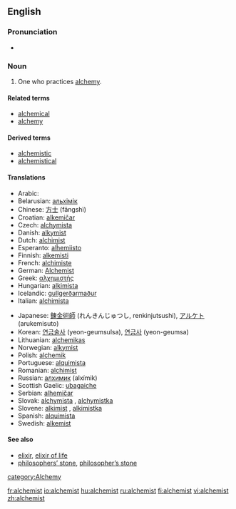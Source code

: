 ==English==

===Pronunciation===
*{{audio|en-us-alchemist.ogg|Audio (US)}}

===Noun===
{{en-noun}}

# One who practices [[alchemy]].

====Related terms====
*[[alchemical]]
*[[alchemy]]

====Derived terms====
*[[alchemistic]]
*[[alchemistical]]

====Translations====
{{trans-top|one who practices alchemy}}
*Arabic: {{ARchar|[[الخيميائي]]}} {{m}}
*Belarusian: [[альхімік]] {{m}}
*Chinese: [[方士]] (fāngshì)
*Croatian: [[alkemičar]] {{m}}
*Czech: [[alchymista]] {{m}}
*Danish: [[alkymist]] {{c}}
*Dutch: [[alchimist]] {{c}}
*Esperanto: [[alĥemiisto]]
*Finnish: [[alkemisti]]
*French: [[alchimiste]] {{m}}
*German: [[Alchemist]] {{m}}
*Greek: [[αλχημιστής]] {{m}}
*Hungarian: [[alkimista]]
*Icelandic: [[gullgerðarmaður]] {{g|Icelandic}}
*Italian: [[alchimista]] {{m}}
{{trans-mid}}
*Japanese: [[錬金術師]] (れんきんじゅつし, renkinjutsushi), [[アルケト]] (arukemisuto)
*Korean: [[연금술사 ]] (yeon-geumsulsa), [[연금사]] (yeon-geumsa)
*Lithuanian: [[alchemikas]] {{g|Lithuanian}}
*Norwegian: [[alkymist]] {{g|Norwegian}}
*Polish: [[alchemik]] {{m}}
*Portuguese: [[alquimista]] {{m}}
*Romanian: [[alchimist]] {{m}}
*Russian: [[алхимик]] (alxímik) {{m}}
*Scottish Gaelic: [[ubagaiche]] {{m}}
*Serbian: [[alhemičar]] {{m}}
*Slovak: [[alchymista#Slovak|alchymista]] {{m}}, [[alchymistka#Slovak|alchymistka]] {{f}}
*Slovene: [[alkimist]] {{m}}, [[alkimistka]] {{f}}
*Spanish: [[alquimista]] {{m}}
*Swedish: [[alkemist]] {{c}}
{{trans-bottom}}

====See also====
*[[elixir]], [[elixir of life]]
*[[philosophers' stone|philosophers’ stone]], [[philosopher's stone|philosopher’s stone]]

[[category:Alchemy]]

[[fr:alchemist]]
[[io:alchemist]]
[[hu:alchemist]]
[[ru:alchemist]]
[[fi:alchemist]]
[[vi:alchemist]]
[[zh:alchemist]]